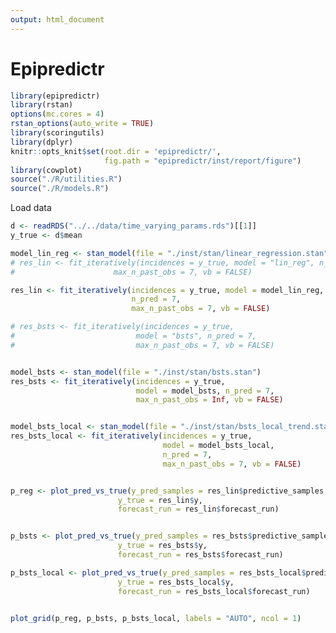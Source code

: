```yaml
---
output: html_document
---
```



# Epipredictr

```r
library(epipredictr)
library(rstan)
options(mc.cores = 4)
rstan_options(auto_write = TRUE)
library(scoringutils)
library(dplyr)
knitr::opts_knit$set(root.dir = 'epipredictr/', 
					 fig.path = "epipredictr/inst/report/figure")
library(cowplot)
source("./R/utilities.R")
source("./R/models.R")
```


Load data
```r
d <- readRDS("../../data/time_varying_params.rds")[[1]]
y_true <- d$mean

```


```r
model_lin_reg <- stan_model(file = "./inst/stan/linear_regression.stan")
# res_lin <- fit_iteratively(incidences = y_true, model = "lin_reg", n_pred = 7, 
# 					   max_n_past_obs = 7, vb = FALSE)

res_lin <- fit_iteratively(incidences = y_true, model = model_lin_reg, 
						   n_pred = 7, 
 					       max_n_past_obs = 7, vb = FALSE)

# res_bsts <- fit_iteratively(incidences = y_true, 
# 							model = "bsts", n_pred = 7, 
# 							max_n_past_obs = 7, vb = FALSE)


model_bsts <- stan_model(file = "./inst/stan/bsts.stan")
res_bsts <- fit_iteratively(incidences = y_true, 
							model = model_bsts, n_pred = 7, 
							max_n_past_obs = Inf, vb = FALSE)


model_bsts_local <- stan_model(file = "./inst/stan/bsts_local_trend.stan")
res_bsts_local <- fit_iteratively(incidences = y_true, 
								  model = model_bsts_local, 
								  n_pred = 7, 
								  max_n_past_obs = 7, vb = FALSE)



```

```r
p_reg <- plot_pred_vs_true(y_pred_samples = res_lin$predictive_samples, 
						y_true = res_lin$y, 
						forecast_run = res_lin$forecast_run)


p_bsts <- plot_pred_vs_true(y_pred_samples = res_bsts$predictive_samples, 
						y_true = res_bsts$y, 
						forecast_run = res_bsts$forecast_run)

p_bsts_local <- plot_pred_vs_true(y_pred_samples = res_bsts_local$predictive_samples, 
						y_true = res_bsts_local$y, 
						forecast_run = res_bsts_local$forecast_run)


plot_grid(p_reg, p_bsts, p_bsts_local, labels = "AUTO", ncol = 1)
```

